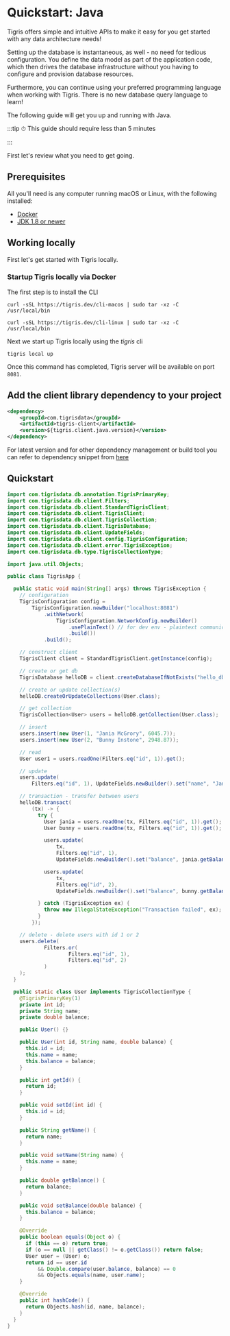 # Quickstart: Java

Tigris offers simple and intuitive APIs to make it easy for you get started
with any data architecture needs!

Setting up the database is instantaneous, as well - no need for tedious
configuration. You define the data model as part of the application code,
which then drives the database infrastructure without you having to
configure and provision database resources.

Furthermore, you can continue using your preferred programming language when
working with Tigris. There is no new database query language to learn!

The following guide will get you up and running with Java.

:::tip
⏱ This guide should require less than 5 minutes

:::

First let's review what you need to get going.

## Prerequisites

All you'll need is any computer running macOS or Linux, with the following
installed:

- [Docker](https://docs.docker.com/get-docker/)
- [JDK 1.8 or newer](https://adoptopenjdk.net/)

## Working locally

First let's get started with Tigris locally.

### Startup Tigris locally via Docker

The first step is to install the CLI


<Tabs>
<TabItem value="macOS" label="macOS">

```shell
curl -sSL https://tigris.dev/cli-macos | sudo tar -xz -C /usr/local/bin
```

</TabItem>
<TabItem value="Linux" label="Linux">

```shell
curl -sSL https://tigris.dev/cli-linux | sudo tar -xz -C /usr/local/bin
```

</TabItem>
</Tabs>

Next we start up Tigris locally using the _tigris_ cli

```shell
tigris local up
```

Once this command has completed, Tigris server will be available on port
`8081`.

## Add the client library dependency to your project

```xml
<dependency>
    <groupId>com.tigrisdata</groupId>
    <artifactId>tigris-client</artifactId>
    <version>${tigris.client.java.version}</version>
</dependency>
```

For latest version and for other dependency management or build
tool you can refer to dependency
snippet from [here](https://mvnrepository.com/artifact/com.tigrisdata/tigris-client)

## Quickstart

```java title=TigrisApp.java
import com.tigrisdata.db.annotation.TigrisPrimaryKey;
import com.tigrisdata.db.client.Filters;
import com.tigrisdata.db.client.StandardTigrisClient;
import com.tigrisdata.db.client.TigrisClient;
import com.tigrisdata.db.client.TigrisCollection;
import com.tigrisdata.db.client.TigrisDatabase;
import com.tigrisdata.db.client.UpdateFields;
import com.tigrisdata.db.client.config.TigrisConfiguration;
import com.tigrisdata.db.client.error.TigrisException;
import com.tigrisdata.db.type.TigrisCollectionType;

import java.util.Objects;

public class TigrisApp {

  public static void main(String[] args) throws TigrisException {
    // configuration
    TigrisConfiguration config =
        TigrisConfiguration.newBuilder("localhost:8081")
            .withNetwork(
                TigrisConfiguration.NetworkConfig.newBuilder()
                    .usePlainText() // for dev env - plaintext communication
                    .build())
            .build();

    // construct client
    TigrisClient client = StandardTigrisClient.getInstance(config);

    // create or get db
    TigrisDatabase helloDB = client.createDatabaseIfNotExists("hello_db");

    // create or update collection(s)
    helloDB.createOrUpdateCollections(User.class);

    // get collection
    TigrisCollection<User> users = helloDB.getCollection(User.class);

    // insert
    users.insert(new User(1, "Jania McGrory", 6045.7));
    users.insert(new User(2, "Bunny Instone", 2948.87));

    // read
    User user1 = users.readOne(Filters.eq("id", 1)).get();

    // update
    users.update(
        Filters.eq("id", 1), UpdateFields.newBuilder().set("name", "Jania McGrover").build());

    // transaction - transfer between users
    helloDB.transact(
        (tx) -> {
          try {
            User jania = users.readOne(tx, Filters.eq("id", 1)).get();
            User bunny = users.readOne(tx, Filters.eq("id", 1)).get();

            users.update(
                tx,
                Filters.eq("id", 1),
                UpdateFields.newBuilder().set("balance", jania.getBalance() - 100).build());

            users.update(
                tx,
                Filters.eq("id", 2),
                UpdateFields.newBuilder().set("balance", bunny.getBalance() + 100).build());

          } catch (TigrisException ex) {
            throw new IllegalStateException("Transaction failed", ex);
          }
        });

    // delete - delete users with id 1 or 2
    users.delete(
            Filters.or(
                    Filters.eq("id", 1),
                    Filters.eq("id", 2)
            )
    );
  }

  public static class User implements TigrisCollectionType {
    @TigrisPrimaryKey(1)
    private int id;
    private String name;
    private double balance;

    public User() {}

    public User(int id, String name, double balance) {
      this.id = id;
      this.name = name;
      this.balance = balance;
    }

    public int getId() {
      return id;
    }

    public void setId(int id) {
      this.id = id;
    }

    public String getName() {
      return name;
    }

    public void setName(String name) {
      this.name = name;
    }

    public double getBalance() {
      return balance;
    }

    public void setBalance(double balance) {
      this.balance = balance;
    }

    @Override
    public boolean equals(Object o) {
      if (this == o) return true;
      if (o == null || getClass() != o.getClass()) return false;
      User user = (User) o;
      return id == user.id
          && Double.compare(user.balance, balance) == 0
          && Objects.equals(name, user.name);
    }

    @Override
    public int hashCode() {
      return Objects.hash(id, name, balance);
    }
  }
}
```
